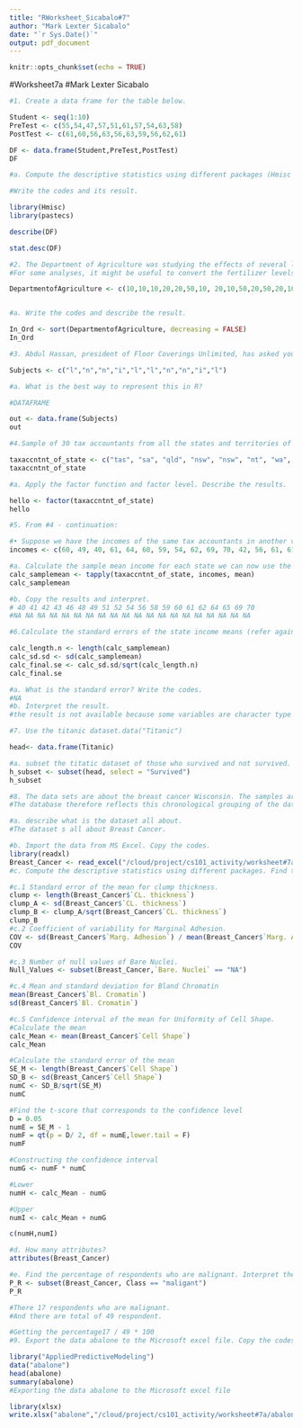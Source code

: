 ```yaml
---
title: "RWorksheet_Sicabalo#7"
author: "Mark Lexter Sicabalo"
date: "`r Sys.Date()`"
output: pdf_document
---
```


```r
knitr::opts_chunk$set(echo = TRUE)
```

#Worksheet7a
#Mark Lexter Sicabalo
```r
#1. Create a data frame for the table below.

Student <- seq(1:10)
PreTest <- c(55,54,47,57,51,61,57,54,63,58)
PostTest <- c(61,60,56,63,56,63,59,56,62,61)

DF <- data.frame(Student,PreTest,PostTest)
DF

#a. Compute the descriptive statistics using different packages (Hmisc and pastecs).

#Write the codes and its result.

library(Hmisc)
library(pastecs)

describe(DF)

stat.desc(DF)
```

```r
#2. The Department of Agriculture was studying the effects of several levels of a fertilizer on the growth of a plant.
#For some analyses, it might be useful to convert the fertilizer levels to an ordered factor.

DepartmentofAgriculture <- c(10,10,10,20,20,50,10, 20,10,50,20,50,20,10)


#a. Write the codes and describe the result.

In_Ord <- sort(DepartmentofAgriculture, decreasing = FALSE)
In_Ord
```

```r
#3. Abdul Hassan, president of Floor Coverings Unlimited, has asked you to study the exercise levels undertaken by 10 subjects were “l”, “n”, “n”, “i”, “l” ,#“l”, “n”, “n”, “i”, “l” ; n=none, l=light, i=intense.

Subjects <- c("l","n","n","i","l","l","n","n","i","l")

#a. What is the best way to represent this in R?

#DATAFRAME

out <- data.frame(Subjects)
out
```

```r
#4.Sample of 30 tax accountants from all the states and territories of Australia and their individual state of origin is specified by a character vector of state mnemonics as: 

taxaccntnt_of_state <- c("tas", "sa", "qld", "nsw", "nsw", "nt", "wa", "wa", "qld", "vic", "nsw", "vic", "qld", "qld", "sa", "tas", "sa", "nt", "wa", "vic", "qld", "nsw", "nsw", "wa", "sa", "act", "nsw", "vic", "vic", "act")
taxaccntnt_of_state

#a. Apply the factor function and factor level. Describe the results.

hello <- factor(taxaccntnt_of_state)
hello
```

```r
#5. From #4 - continuation:

#• Suppose we have the incomes of the same tax accountants in another vector (in suitably large units of money)
incomes <- c(60, 49, 40, 61, 64, 60, 59, 54, 62, 69, 70, 42, 56, 61, 61, 61, 58, 51, 48, 65, 49, 49, 41, 48, 52, 46, 59, 46, 58, 43)

#a. Calculate the sample mean income for each state we can now use the special function tapply():
calc_samplemean <- tapply(taxaccntnt_of_state, incomes, mean)
calc_samplemean

#b. Copy the results and interpret.
# 40 41 42 43 46 48 49 51 52 54 56 58 59 60 61 62 64 65 69 70
#NA NA NA NA NA NA NA NA NA NA NA NA NA NA NA NA NA NA NA NA
```

```r
#6.Calculate the standard errors of the state income means (refer again to number 3)

calc_length.n <- length(calc_samplemean)
calc_sd.sd <- sd(calc_samplemean)
calc_final.se <- calc_sd.sd/sqrt(calc_length.n)
calc_final.se

#a. What is the standard error? Write the codes.
#NA
#b. Interpret the result.
#the result is not available because some variables are character type so it won't able to get the standard error.
```

```r
#7. Use the titanic dataset.data("Titanic")

head<- data.frame(Titanic)

#a. subset the titatic dataset of those who survived and not survived. Show the codes and its result.
h_subset <- subset(head, select = "Survived")
h_subset
```

```r
#8. The data sets are about the breast cancer Wisconsin. The samples arrive periodi cally as Dr. Wolberg reports his clinical cases. 
#The database therefore reflects this chronological grouping of the data. You can create this dataset in Microsoft Excel.

#a. describe what is the dataset all about.
#The dataset s all about Breast Cancer.

#b. Import the data from MS Excel. Copy the codes.
library(readxl)
Breast_Cancer <- read_excel("/cloud/project/cs101_activity/worksheet#7a/Breast_Cancer.xlsx")
#c. Compute the descriptive statistics using different packages. Find the values of:

#c.1 Standard error of the mean for clump thickness.
clump <- length(Breast_Cancer$`CL. thickness`)
clump_A <- sd(Breast_Cancer$`CL. thickness`)
clump_B <- clump_A/sqrt(Breast_Cancer$`CL. thickness`)
clump_B
#c.2 Coefficient of variability for Marginal Adhesion.
COV <- sd(Breast_Cancer$`Marg. Adhesion`) / mean(Breast_Cancer$`Marg. Adhesion`)* 100
COV

#c.3 Number of null values of Bare Nuclei.
Null_Values <- subset(Breast_Cancer,`Bare. Nuclei` == "NA")

#c.4 Mean and standard deviation for Bland Chromatin
mean(Breast_Cancer$`Bl. Cromatin`)
sd(Breast_Cancer$`Bl. Cromatin`)

#c.5 Confidence interval of the mean for Uniformity of Cell Shape.
#Calculate the mean
calc_Mean <- mean(Breast_Cancer$`Cell Shape`)
calc_Mean

#Calculate the standard error of the mean
SE_M <- length(Breast_Cancer$`Cell Shape`)
SD_B <- sd(Breast_Cancer$`Cell Shape`)
numC <- SD_B/sqrt(SE_M)
numC

#Find the t-score that corresponds to the confidence level
D = 0.05
numE = SE_M - 1
numF = qt(p = D/ 2, df = numE,lower.tail = F)
numF

#Constructing the confidence interval
numG <- numF * numC

#Lower
numH <- calc_Mean - numG

#Upper
numI <- calc_Mean + numG

c(numH,numI)

#d. How many attributes?
attributes(Breast_Cancer)

#e. Find the percentage of respondents who are malignant. Interpret the results.
P_R <- subset(Breast_Cancer, Class == "maligant")
P_R

#There 17 respondents who are malignant.
#And there are total of 49 respondent.
```

```r
#Getting the percentage17 / 49 * 100
#9. Export the data abalone to the Microsoft excel file. Copy the codes.

library("AppliedPredictiveModeling")
data("abalone")
head(abalone)
summary(abalone)
#Exporting the data abalone to the Microsoft excel file

library(xlsx)
write.xlsx("abalone","/cloud/project/cs101_activity/worksheet#7a/abalone.xlsx")
```

